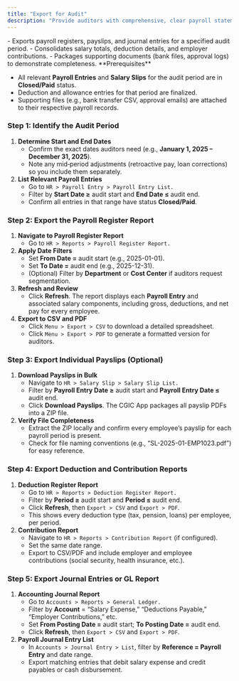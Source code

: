 ```yaml
---
title: "Export for Audit"
description: "Provide auditors with comprehensive, clear payroll statements by exporting and formatting relevant payroll data from the CGIC App—ensuring transparency, compliance, and a complete audit trail."
---
```


<Card title="What it does" icon="sparkles" iconType="duotone">
  - Exports payroll registers, payslips, and journal entries for a specified audit period.
  - Consolidates salary totals, deduction details, and employer contributions.
  - Packages supporting documents (bank files, approval logs) to demonstrate completeness.
</Card>

<Info>
  **Prerequisites**

  - All relevant **Payroll Entries** and **Salary Slips** for the audit period are in **Closed/Paid** status.
  - Deduction and allowance entries for that period are finalized.
  - Supporting files (e.g., bank transfer CSV, approval emails) are attached to their respective payroll records.
</Info>

### Step 1: Identify the Audit Period

1. **Determine Start and End Dates**
   - Confirm the exact dates auditors need (e.g., **January 1, 2025 – December 31, 2025**).
   - Note any mid‐period adjustments (retroactive pay, loan corrections) so you include them separately.
2. **List Relevant Payroll Entries**
   - Go to `HR > Payroll Entry > Payroll Entry List.`
   - Filter by **Start Date ≥** audit start and **End Date ≤** audit end.
   - Confirm all entries in that range have status **Closed/Paid**.

### Step 2: Export the Payroll Register Report

1. **Navigate to Payroll Register Report**
   - Go to `HR > Reports > Payroll Register Report.`
2. **Apply Date Filters**
   - Set **From Date =** audit start (e.g., 2025-01-01).
   - Set **To Date =** audit end (e.g., 2025-12-31).
   - (Optional) Filter by **Department** or **Cost Center** if auditors request segmentation.
3. **Refresh and Review**
   - Click **Refresh**. The report displays each **Payroll Entry** and associated salary components, including gross, deductions, and net pay for every employee.
4. **Export to CSV and PDF**
   - Click `Menu > Export > CSV` to download a detailed spreadsheet.
   - Click `Menu > Export > PDF` to generate a formatted version for auditors.

### Step 3: Export Individual Payslips (Optional)

1. **Download Payslips in Bulk**
   - Navigate to `HR > Salary Slip > Salary Slip List.`
   - Filter by **Payroll Entry Date ≥** audit start and **Payroll Entry Date ≤** audit end.
   - Click **Download Payslips**. The CGIC App packages all payslip PDFs into a ZIP file.
2. **Verify File Completeness**
   - Extract the ZIP locally and confirm every employee’s payslip for each payroll period is present.
   - Check for file naming conventions (e.g., “SL-2025-01-EMP1023.pdf”) for easy reference.

### Step 4: Export Deduction and Contribution Reports

1. **Deduction Register Report**
   - Go to `HR > Reports > Deduction Register Report.`
   - Filter by **Period ≥** audit start and **Period ≤** audit end.
   - Click **Refresh**, then `Export > CSV` and `Export > PDF`.
   - This shows every deduction type (tax, pension, loans) per employee, per period.
2. **Contribution Report**
   - Navigate to `HR > Reports > Contribution Report` (if configured).
   - Set the same date range.
   - Export to CSV/PDF and include employer and employee contributions (social security, health insurance, etc.).

### Step 5: Export Journal Entries or GL Report

1. **Accounting Journal Report**
   - Go to `Accounts > Reports > General Ledger.`
   - Filter by **Account** = “Salary Expense,” “Deductions Payable,” “Employer Contributions,” etc.
   - Set **From Posting Date =** audit start; **To Posting Date =** audit end.
   - Click **Refresh**, then `Export > CSV` and `Export > PDF`.
2. **Payroll Journal Entry List**
   - In `Accounts > Journal Entry > List`, filter by **Reference = Payroll Entry** and date range.
   - Export matching entries that debit salary expense and credit payables or cash disbursement.